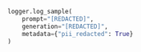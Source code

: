 ```python Python
logger.log_sample(
    prompt="[REDACTED]",
    generation="[REDACTED]",
    metadata={"pii_redacted": True}
)
```